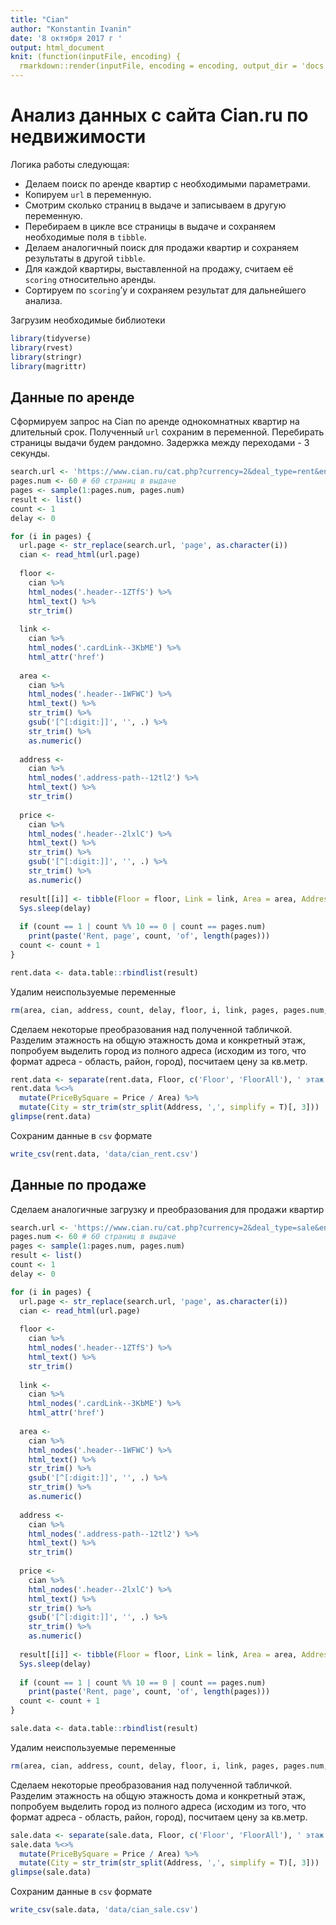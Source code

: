 ```yaml
---
title: "Cian"
author: "Konstantin Ivanin"
date: '8 октября 2017 г '
output: html_document
knit: (function(inputFile, encoding) {
  rmarkdown::render(inputFile, encoding = encoding, output_dir = 'docs')})
---
```


# Анализ данных с сайта Cian.ru по недвижимости
Логика работы следующая:

* Делаем поиск по аренде квартир с необходимыми параметрами.
* Копируем `url` в переменную.
* Смотрим сколько страниц в выдаче и записываем в другую переменную.
* Перебираем в цикле все страницы в выдаче и сохраняем необходимые поля в `tibble`.
* Делаем аналогичный поиск для продажи квартир и сохраняем результаты в другой `tibble`.
* Для каждой квартиры, выставленной на продажу, считаем её `scoring` относительно аренды.
* Сортируем по `scoring`'у и сохраняем результат для дальнейшего анализа.

Загрузим необходимые библиотеки

```r
library(tidyverse)
library(rvest)
library(stringr)
library(magrittr)
```

## Данные по аренде
Сформируем запрос на Cian по аренде однокомнатных квартир на длительный срок. Полученный `url` сохраним в переменной. Перебирать страницы выдачи будем рандомно. Задержка между переходами - 3 секунды.

```r
search.url <- 'https://www.cian.ru/cat.php?currency=2&deal_type=rent&engine_version=2&maxprice=999999&minprice=1&offer_type=flat&p=page&region=4593&room1=1&type=4'
pages.num <- 60 # 60 страниц в выдаче
pages <- sample(1:pages.num, pages.num)
result <- list()
count <- 1
delay <- 0

for (i in pages) {
  url.page <- str_replace(search.url, 'page', as.character(i))
  cian <- read_html(url.page)
  
  floor <-
    cian %>%
    html_nodes('.header--1ZTfS') %>%
    html_text() %>%
    str_trim()
  
  link <-
    cian %>%
    html_nodes('.cardLink--3KbME') %>%
    html_attr('href')
  
  area <-
    cian %>%
    html_nodes('.header--1WFWC') %>%
    html_text() %>%
    str_trim() %>% 
    gsub('[^[:digit:]]', '', .) %>% 
    str_trim() %>% 
    as.numeric()
  
  address <-
    cian %>%
    html_nodes('.address-path--12tl2') %>%
    html_text() %>%
    str_trim()
  
  price <-
    cian %>%
    html_nodes('.header--2lxlC') %>%
    html_text() %>%
    str_trim() %>% 
    gsub('[^[:digit:]]', '', .) %>% 
    str_trim() %>% 
    as.numeric()
  
  result[[i]] <- tibble(Floor = floor, Link = link, Area = area, Address = address, Price = price)
  Sys.sleep(delay)
  
  if (count == 1 | count %% 10 == 0 | count == pages.num)
    print(paste('Rent, page', count, 'of', length(pages)))
  count <- count + 1
}

rent.data <- data.table::rbindlist(result)
```

Удалим неиспользуемые переменные

```r
rm(area, cian, address, count, delay, floor, i, link, pages, pages.num, price, search.url, url.page, result)
```

Сделаем некоторые преобразования над полученной табличкой. Разделим этажность на общую этажность дома и конкретный этаж, попробуем выделить город из полного адреса (исходим из того, что формат адреса - область, район, город), посчитаем цену за кв.метр.

```r
rent.data <- separate(rent.data, Floor, c('Floor', 'FloorAll'), ' этаж из ', convert = T)
rent.data %<>% 
  mutate(PriceBySquare = Price / Area) %>% 
  mutate(City = str_trim(str_split(Address, ',', simplify = T)[, 3]))
glimpse(rent.data)
```

Сохраним данные в `csv` формате

```r
write_csv(rent.data, 'data/cian_rent.csv')
```

## Данные по продаже
Сделаем аналогичные загрузку и преобразования для продажи квартир

```r
search.url <- 'https://www.cian.ru/cat.php?currency=2&deal_type=sale&engine_version=2&maxprice=2000000&minprice=1&offer_type=flat&p=page&region=4593&room1=1'
pages.num <- 60 # 60 страниц в выдаче
pages <- sample(1:pages.num, pages.num)
result <- list()
count <- 1
delay <- 0

for (i in pages) {
  url.page <- str_replace(search.url, 'page', as.character(i))
  cian <- read_html(url.page)
  
  floor <-
    cian %>%
    html_nodes('.header--1ZTfS') %>%
    html_text() %>%
    str_trim()
  
  link <-
    cian %>%
    html_nodes('.cardLink--3KbME') %>%
    html_attr('href')
  
  area <-
    cian %>%
    html_nodes('.header--1WFWC') %>%
    html_text() %>%
    str_trim() %>% 
    gsub('[^[:digit:]]', '', .) %>% 
    str_trim() %>% 
    as.numeric()
  
  address <-
    cian %>%
    html_nodes('.address-path--12tl2') %>%
    html_text() %>%
    str_trim()
  
  price <-
    cian %>%
    html_nodes('.header--2lxlC') %>%
    html_text() %>%
    str_trim() %>% 
    gsub('[^[:digit:]]', '', .) %>% 
    str_trim() %>% 
    as.numeric()
  
  result[[i]] <- tibble(Floor = floor, Link = link, Area = area, Address = address, Price = price)
  Sys.sleep(delay)
  
  if (count == 1 | count %% 10 == 0 | count == pages.num)
    print(paste('Rent, page', count, 'of', length(pages)))
  count <- count + 1
}

sale.data <- data.table::rbindlist(result)
```

Удалим неиспользуемые переменные

```r
rm(area, cian, address, count, delay, floor, i, link, pages, pages.num, price, search.url, url.page, result)
```

Сделаем некоторые преобразования над полученной табличкой. Разделим этажность на общую этажность дома и конкретный этаж, попробуем выделить город из полного адреса (исходим из того, что формат адреса - область, район, город), посчитаем цену за кв.метр.

```r
sale.data <- separate(sale.data, Floor, c('Floor', 'FloorAll'), ' этаж из ', convert = T)
sale.data %<>% 
  mutate(PriceBySquare = Price / Area) %>% 
  mutate(City = str_trim(str_split(Address, ',', simplify = T)[, 3]))
glimpse(sale.data)
```

Сохраним данные в `csv` формате

```r
write_csv(sale.data, 'data/cian_sale.csv')
```









